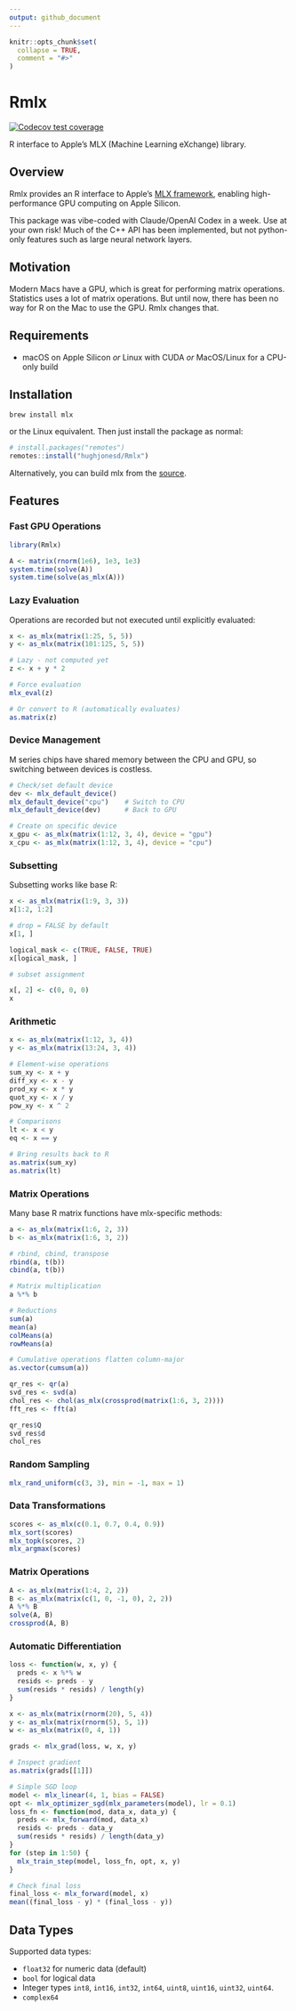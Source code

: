 ```yaml
---
output: github_document
---
```


```r
knitr::opts_chunk$set(
  collapse = TRUE,
  comment = "#>"
)
```

# Rmlx

<!-- badges: start -->
[![Codecov test coverage](https://codecov.io/gh/hughjonesd/Rmlx/graph/badge.svg)](https://app.codecov.io/gh/hughjonesd/Rmlx)
<!-- badges: end -->

R interface to Apple's MLX (Machine Learning eXchange) library.

## Overview

Rmlx provides an R interface to Apple's [MLX framework](https://ml-explore.github.io/mlx/), enabling high-performance GPU computing on Apple Silicon.  

This package was vibe-coded with Claude/OpenAI Codex in a week.
Use at your own risk! Much of the C++ API has been implemented, but not
python-only features such as large neural network layers.

## Motivation

Modern Macs have a GPU, which is great for performing matrix operations. 
Statistics uses a lot of matrix operations. But until now, there has been no way
for R on the Mac to use the GPU. Rmlx changes that.

## Requirements

- macOS on Apple Silicon *or* Linux with CUDA *or* MacOS/Linux for a CPU-only build

## Installation

`brew install mlx`

or the Linux equivalent. Then just install the package as normal:

```r
# install.packages("remotes")
remotes::install("hughjonesd/Rmlx")
```

Alternatively, you can build mlx from the [source](https://github.com/ml-explore/mlx).

## Features

### Fast GPU Operations

```r

library(Rmlx)

A <- matrix(rnorm(1e6), 1e3, 1e3)
system.time(solve(A))
system.time(solve(as_mlx(A)))

```

### Lazy Evaluation

Operations are recorded but not executed until explicitly evaluated:

```r

x <- as_mlx(matrix(1:25, 5, 5))
y <- as_mlx(matrix(101:125, 5, 5))

# Lazy - not computed yet
z <- x + y * 2

# Force evaluation
mlx_eval(z)

# Or convert to R (automatically evaluates)
as.matrix(z)

```


### Device Management

M series chips have shared memory between the CPU and GPU, so switching between
devices is costless.

```r
# Check/set default device
dev <- mlx_default_device()           
mlx_default_device("cpu")    # Switch to CPU
mlx_default_device(dev)      # Back to GPU

# Create on specific device
x_gpu <- as_mlx(matrix(1:12, 3, 4), device = "gpu")
x_cpu <- as_mlx(matrix(1:12, 3, 4), device = "cpu")
```


### Subsetting

Subsetting works like base R:

```r
x <- as_mlx(matrix(1:9, 3, 3))
x[1:2, 1:2]

# drop = FALSE by default
x[1, ]

logical_mask <- c(TRUE, FALSE, TRUE)
x[logical_mask, ]

# subset assignment

x[, 2] <- c(0, 0, 0)
x
```

### Arithmetic

```r
x <- as_mlx(matrix(1:12, 3, 4))
y <- as_mlx(matrix(13:24, 3, 4))

# Element-wise operations
sum_xy <- x + y
diff_xy <- x - y
prod_xy <- x * y
quot_xy <- x / y
pow_xy <- x ^ 2

# Comparisons
lt <- x < y
eq <- x == y

# Bring results back to R
as.matrix(sum_xy)
as.matrix(lt)
```

### Matrix Operations

Many base R matrix functions have mlx-specific methods:

```r
a <- as_mlx(matrix(1:6, 2, 3))
b <- as_mlx(matrix(1:6, 3, 2))

# rbind, cbind, transpose
rbind(a, t(b))
cbind(a, t(b))

# Matrix multiplication
a %*% b

# Reductions
sum(a)
mean(a)
colMeans(a)
rowMeans(a)

# Cumulative operations flatten column-major
as.vector(cumsum(a))

qr_res <- qr(a)
svd_res <- svd(a)
chol_res <- chol(as_mlx(crossprod(matrix(1:6, 3, 2))))
fft_res <- fft(a)

qr_res$Q
svd_res$d
chol_res

```


### Random Sampling

```r
mlx_rand_uniform(c(3, 3), min = -1, max = 1)

```

### Data Transformations


```r
scores <- as_mlx(c(0.1, 0.7, 0.4, 0.9))
mlx_sort(scores)
mlx_topk(scores, 2)
mlx_argmax(scores)
```

### Matrix Operations


```r
A <- as_mlx(matrix(1:4, 2, 2))
B <- as_mlx(matrix(c(1, 0, -1, 0), 2, 2))
A %*% B
solve(A, B)
crossprod(A, B)
```

### Automatic Differentiation

```r
loss <- function(w, x, y) {
  preds <- x %*% w
  resids <- preds - y
  sum(resids * resids) / length(y)
}

x <- as_mlx(matrix(rnorm(20), 5, 4))
y <- as_mlx(matrix(rnorm(5), 5, 1))
w <- as_mlx(matrix(0, 4, 1))

grads <- mlx_grad(loss, w, x, y)

# Inspect gradient
as.matrix(grads[[1]])

# Simple SGD loop
model <- mlx_linear(4, 1, bias = FALSE)
opt <- mlx_optimizer_sgd(mlx_parameters(model), lr = 0.1)
loss_fn <- function(mod, data_x, data_y) {
  preds <- mlx_forward(mod, data_x)
  resids <- preds - data_y
  sum(resids * resids) / length(data_y)
}
for (step in 1:50) {
  mlx_train_step(model, loss_fn, opt, x, y)
}

# Check final loss
final_loss <- mlx_forward(model, x)
mean((final_loss - y) * (final_loss - y))
```


## Data Types

Supported data types:

- `float32` for numeric data (default)
- `bool` for logical data
- Integer types `int8`, `int16`, `int32`, `int64`, `uint8`, `uint16`, `uint32`, 
  `uint64`.
- `complex64`





